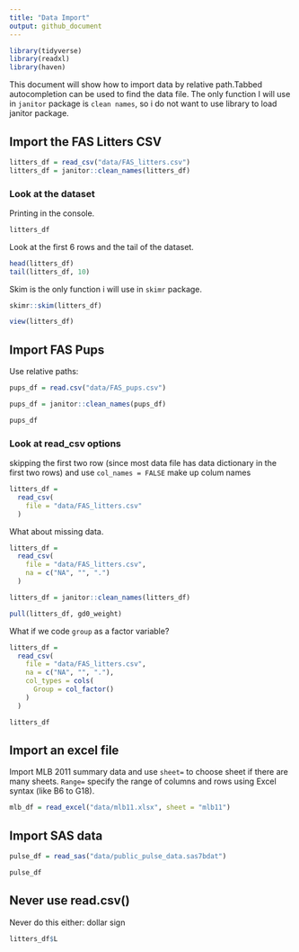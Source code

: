 ```yaml
---
title: "Data Import"
output: github_document
---
```


```r
library(tidyverse)
library(readxl)
library(haven)
```

This document will show how to import data by relative path.Tabbed autocompletion can be used to find the data file. The only function I will use in `janitor` package is `clean names`, so i do not want to use library to load janitor package.

## Import the FAS Litters CSV
```r
litters_df = read_csv("data/FAS_litters.csv")
litters_df = janitor::clean_names(litters_df)
```


 
### Look at the dataset

Printing in the console.

```r
litters_df
```

Look at the first 6 rows and the tail of the dataset.

```r
head(litters_df)
tail(litters_df, 10)
```

Skim is the only function i will use in `skimr` package.

```r
skimr::skim(litters_df)
```


```r
view(litters_df)
```


## Import FAS Pups

Use relative paths:

```r
pups_df = read.csv("data/FAS_pups.csv")

pups_df = janitor::clean_names(pups_df)

pups_df
```



### Look at read_csv options

skipping the first two row (since most data file has data dictionary in the first two rows) and use `col_names = FALSE` make up colum names 

```r
litters_df = 
  read_csv(
    file = "data/FAS_litters.csv"
  )
```

What about missing data.

```r
litters_df = 
  read_csv(
    file = "data/FAS_litters.csv",
    na = c("NA", "", ".")
  )

litters_df = janitor::clean_names(litters_df)

pull(litters_df, gd0_weight)

```

What if we code `group` as a factor variable?

```r
litters_df = 
  read_csv(
    file = "data/FAS_litters.csv",
    na = c("NA", "", "."),
    col_types = cols(
      Group = col_factor()
    )
  )

litters_df
```



## Import an excel file

Import MLB 2011 summary data and use `sheet=` to choose sheet if there are many sheets. `Range=` specify the range of columns and rows using Excel syntax (like B6 to G18).

```r
mlb_df = read_excel("data/mlb11.xlsx", sheet = "mlb11")
```


## Import SAS data

```r
pulse_df = read_sas("data/public_pulse_data.sas7bdat")

pulse_df
```


## Never use read.csv()

Never do this either: dollar sign

```r
litters_df$L
```





